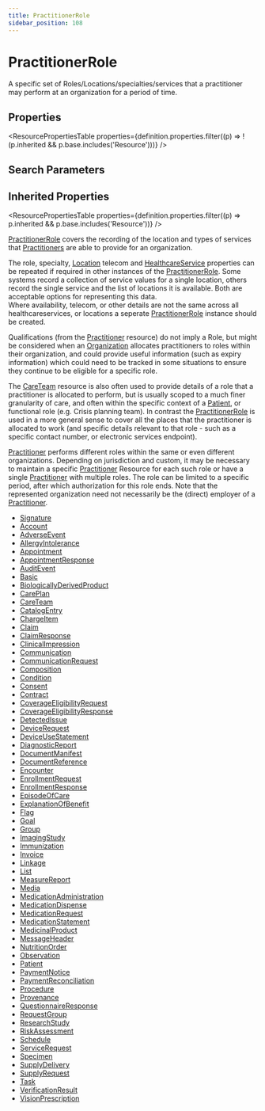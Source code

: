 ```yaml
---
title: PractitionerRole
sidebar_position: 108
---
```


# PractitionerRole

A specific set of Roles/Locations/specialties/services that a practitioner may perform at an organization for a period of time.

<Tabs queryString="section">
<TabItem value="schema" label="Schema" default>


## Properties


<ResourcePropertiesTable properties={definition.properties.filter((p) => !(p.inherited && p.base.includes('Resource')))} />

## Search Parameters

<SearchParamsTable searchParams={definition.searchParameters} />

## Inherited Properties

<ResourcePropertiesTable properties={definition.properties.filter((p) => p.inherited && p.base.includes('Resource'))} />

</TabItem>
  <TabItem value="usage" label="Usage">
    <div> <a name="scope"></a>  <p> <a href="/docs/api/fhir/resources/practitionerrole">PractitionerRole</a> covers the recording of the location and types of services that <a href="/docs/api/fhir/resources/practitioner">Practitioners</a> are able to provide for an organization. </p> <p> The role, specialty, <a href="/docs/api/fhir/resources/location">Location</a> telecom and <a href="/docs/api/fhir/resources/healthcareservice">HealthcareService</a> properties can be repeated if required in other instances of the <a href="/docs/api/fhir/resources/practitionerrole">PractitionerRole</a>. Some systems record a collection of service values for a single location, others record the  single service and the list of locations it is available. Both are acceptable options for representing this data.<br/> Where availability, telecom, or other details are not the same across all healthcareservices, or locations  a seperate <a href="/docs/api/fhir/resources/practitionerrole">PractitionerRole</a> instance should be created. </p> </div>
    </TabItem>
  <TabItem value="relationships" label="Relationships">
    <div> <a name="bnr"></a>  <p>  Qualifications (from the <a href="/docs/api/fhir/resources/practitioner">Practitioner</a> resource) do not imply a Role, but might be considered when an <a href="/docs/api/fhir/resources/organization">Organization</a>    allocates practitioners to roles within their organization, and could provide useful information (such as expiry information)   which could need to be tracked in some situations to ensure they continue to be eligible for a specific role. </p> <p>   The <a href="/docs/api/fhir/resources/careteam">CareTeam</a> resource is also often used to provide details of a role that a practitioner is   allocated to perform, but is usually scoped to a much finer granularity of care, and often within the specific context   of a <a href="/docs/api/fhir/resources/patient">Patient</a>, or functional role (e.g. Crisis planning team). In contrast the <a href="/docs/api/fhir/resources/practitionerrole">PractitionerRole</a>   is used in a more general sense to cover all the places that the practitioner is allocated to work (and specific details   relevant to that role - such as a specific contact number, or electronic services endpoint). </p> </div>
    </TabItem>
  <TabItem value="backgroundAndContext" label="Background and Context">
    <div> <a name="bnc"></a>  <p> <a href="/docs/api/fhir/resources/practitioner">Practitioner</a> performs different roles within the same or even different organizations. Depending on jurisdiction and custom,  it may be necessary to maintain a specific <a href="/docs/api/fhir/resources/practitioner">Practitioner</a> Resource for each such role or have a single <a href="/docs/api/fhir/resources/practitioner">Practitioner</a> with multiple roles. The role can be limited to a specific period, after which authorization for this role ends. Note that the represented organization need not necessarily be the (direct) employer of a <a href="/docs/api/fhir/resources/practitioner">Practitioner</a>. </p> </div>
    </TabItem>
  <TabItem value="referencedBy" label="Referenced By">
    <ul><li><a href="https://www.hl7.org/fhir/datatypes.html#Signature">Signature</a></li>
<li><a href="/docs/api/fhir/resources/account">Account</a></li>
<li><a href="/docs/api/fhir/resources/adverseevent">AdverseEvent</a></li>
<li><a href="/docs/api/fhir/resources/allergyintolerance">AllergyIntolerance</a></li>
<li><a href="/docs/api/fhir/resources/appointment">Appointment</a></li>
<li><a href="/docs/api/fhir/resources/appointmentresponse">AppointmentResponse</a></li>
<li><a href="/docs/api/fhir/resources/auditevent">AuditEvent</a></li>
<li><a href="/docs/api/fhir/resources/basic">Basic</a></li>
<li><a href="/docs/api/fhir/resources/biologicallyderivedproduct">BiologicallyDerivedProduct</a></li>
<li><a href="/docs/api/fhir/resources/careplan">CarePlan</a></li>
<li><a href="/docs/api/fhir/resources/careteam">CareTeam</a></li>
<li><a href="/docs/api/fhir/resources/catalogentry">CatalogEntry</a></li>
<li><a href="/docs/api/fhir/resources/chargeitem">ChargeItem</a></li>
<li><a href="/docs/api/fhir/resources/claim">Claim</a></li>
<li><a href="/docs/api/fhir/resources/claimresponse">ClaimResponse</a></li>
<li><a href="/docs/api/fhir/resources/clinicalimpression">ClinicalImpression</a></li>
<li><a href="/docs/api/fhir/resources/communication">Communication</a></li>
<li><a href="/docs/api/fhir/resources/communicationrequest">CommunicationRequest</a></li>
<li><a href="/docs/api/fhir/resources/composition">Composition</a></li>
<li><a href="/docs/api/fhir/resources/condition">Condition</a></li>
<li><a href="/docs/api/fhir/resources/consent">Consent</a></li>
<li><a href="/docs/api/fhir/resources/contract">Contract</a></li>
<li><a href="/docs/api/fhir/resources/coverageeligibilityrequest">CoverageEligibilityRequest</a></li>
<li><a href="/docs/api/fhir/resources/coverageeligibilityresponse">CoverageEligibilityResponse</a></li>
<li><a href="/docs/api/fhir/resources/detectedissue">DetectedIssue</a></li>
<li><a href="/docs/api/fhir/resources/devicerequest">DeviceRequest</a></li>
<li><a href="/docs/api/fhir/resources/deviceusestatement">DeviceUseStatement</a></li>
<li><a href="/docs/api/fhir/resources/diagnosticreport">DiagnosticReport</a></li>
<li><a href="/docs/api/fhir/resources/documentmanifest">DocumentManifest</a></li>
<li><a href="/docs/api/fhir/resources/documentreference">DocumentReference</a></li>
<li><a href="/docs/api/fhir/resources/encounter">Encounter</a></li>
<li><a href="/docs/api/fhir/resources/enrollmentrequest">EnrollmentRequest</a></li>
<li><a href="/docs/api/fhir/resources/enrollmentresponse">EnrollmentResponse</a></li>
<li><a href="/docs/api/fhir/resources/episodeofcare">EpisodeOfCare</a></li>
<li><a href="/docs/api/fhir/resources/explanationofbenefit">ExplanationOfBenefit</a></li>
<li><a href="/docs/api/fhir/resources/flag">Flag</a></li>
<li><a href="/docs/api/fhir/resources/goal">Goal</a></li>
<li><a href="/docs/api/fhir/resources/group">Group</a></li>
<li><a href="/docs/api/fhir/resources/imagingstudy">ImagingStudy</a></li>
<li><a href="/docs/api/fhir/resources/immunization">Immunization</a></li>
<li><a href="/docs/api/fhir/resources/invoice">Invoice</a></li>
<li><a href="/docs/api/fhir/resources/linkage">Linkage</a></li>
<li><a href="/docs/api/fhir/resources/list">List</a></li>
<li><a href="/docs/api/fhir/resources/measurereport">MeasureReport</a></li>
<li><a href="/docs/api/fhir/resources/media">Media</a></li>
<li><a href="/docs/api/fhir/resources/medicationadministration">MedicationAdministration</a></li>
<li><a href="/docs/api/fhir/resources/medicationdispense">MedicationDispense</a></li>
<li><a href="/docs/api/fhir/resources/medicationrequest">MedicationRequest</a></li>
<li><a href="/docs/api/fhir/resources/medicationstatement">MedicationStatement</a></li>
<li><a href="/docs/api/fhir/resources/medicinalproduct">MedicinalProduct</a></li>
<li><a href="/docs/api/fhir/resources/messageheader">MessageHeader</a></li>
<li><a href="/docs/api/fhir/resources/nutritionorder">NutritionOrder</a></li>
<li><a href="/docs/api/fhir/resources/observation">Observation</a></li>
<li><a href="/docs/api/fhir/resources/patient">Patient</a></li>
<li><a href="/docs/api/fhir/resources/paymentnotice">PaymentNotice</a></li>
<li><a href="/docs/api/fhir/resources/paymentreconciliation">PaymentReconciliation</a></li>
<li><a href="/docs/api/fhir/resources/procedure">Procedure</a></li>
<li><a href="/docs/api/fhir/resources/provenance">Provenance</a></li>
<li><a href="/docs/api/fhir/resources/questionnaireresponse">QuestionnaireResponse</a></li>
<li><a href="/docs/api/fhir/resources/requestgroup">RequestGroup</a></li>
<li><a href="/docs/api/fhir/resources/researchstudy">ResearchStudy</a></li>
<li><a href="/docs/api/fhir/resources/riskassessment">RiskAssessment</a></li>
<li><a href="/docs/api/fhir/resources/schedule">Schedule</a></li>
<li><a href="/docs/api/fhir/resources/servicerequest">ServiceRequest</a></li>
<li><a href="/docs/api/fhir/resources/specimen">Specimen</a></li>
<li><a href="/docs/api/fhir/resources/supplydelivery">SupplyDelivery</a></li>
<li><a href="/docs/api/fhir/resources/supplyrequest">SupplyRequest</a></li>
<li><a href="/docs/api/fhir/resources/task">Task</a></li>
<li><a href="/docs/api/fhir/resources/verificationresult">VerificationResult</a></li>
<li><a href="/docs/api/fhir/resources/visionprescription">VisionPrescription</a></li></ul>
    </TabItem>

</Tabs>
